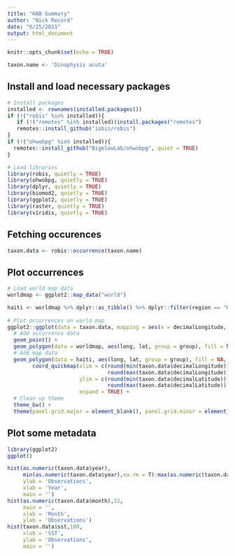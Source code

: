 ```yaml
---
title: "HAB Summary"
author: "Nick Record"
date: "6/25/2021"
output: html_document
---
```


```r
knitr::opts_chunk$set(echo = TRUE)
```

```r
taxon.name <- 'Dinophysis acuta'
```

## Install and load necessary packages

```r
# Install packages
installed <- rownames(installed.packages())
if (!("robis" %in% installed)){
   if (!("remotes" %in% installed))install.packages("remotes")
   remotes::install_github("iobis/robis")
}
if (!("ohwobpg" %in% installed)){
  remotes::install_github("BigelowLab/ohwobpg", quiet = TRUE)
}

# Load libraries
library(robis, quietly = TRUE)
library(ohwobpg, quietly = TRUE)
library(dplyr, quietly = TRUE)
library(biomod2, quietly = TRUE)
library(ggplot2, quietly = TRUE)
library(raster, quietly = TRUE)
library(viridis, quietly = TRUE)
```

## Fetching occurences

```r
taxon.data <- robis::occurrence(taxon.name)
```

## Plot occurrences



```r
# Load world map data 
worldmap <- ggplot2::map_data("world")

haiti <- worldmap %>% dplyr::as_tibble() %>% dplyr::filter(region == "Haiti")
 
# Plot occurrences on world map
ggplot2::ggplot(data = taxon.data, mapping = aes(x = decimalLongitude, y = decimalLatitude)) +
  # Add occurrence data
  geom_point() + 
  geom_polygon(data = worldmap, aes(long, lat, group = group), fill = NA, colour = "grey") + 
  # Add map data
  geom_polygon(data = haiti, aes(long, lat, group = group), fill = NA, colour = "red") +
        coord_quickmap(xlim = c(round(min(taxon.data$decimalLongitude)), 
                                round(max(taxon.data$decimalLongitude))), 
                       ylim = c(round(min(taxon.data$decimalLatitude)), 
                                round(max(taxon.data$decimalLatitude))),
                       expand = TRUE) +
  # Clean up theme
  theme_bw() +
  theme(panel.grid.major = element_blank(), panel.grid.minor = element_blank())
```

## Plot some metadata

```r
library(ggplot2)
ggplot()

hist(as.numeric(taxon.data$year),
     min(as.numeric(taxon.data$year),na.rm = T):max(as.numeric(taxon.data$year),na.rm = T),
     ylab = 'Observations',
     xlab = 'Year',
     main = '')
hist(as.numeric(taxon.data$month),12,
     main = '',
     xlab = 'Month',
     ylab = 'Observations')
hist(taxon.data$sst,100,
     xlab = 'SST',
     ylab = 'Observations',
     main = '')
```
